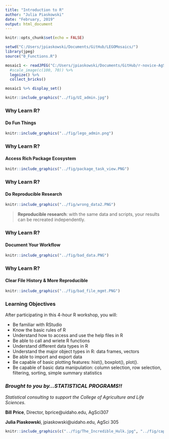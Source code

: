 ```yaml
---
title: "Introduction to R"
author: "Julia Piaskowski"
date: "February, 2019"
output: html_document
---
```


```r
knitr::opts_chunk$set(echo = FALSE)
```


```r
setwd("C:/Users/jpiaskowski/Documents/GitHub/LEGOMosaics/")
library(jpeg)
source("0_Functions.R")

mosaic1 <- readJPEG("C:/Users/jpiaskowski/Documents/GitHub/r-novice-AgScience/fig/UI_admin.jpg") %>% 
  #scale_image(c(100, 70)) %>%
  legoize() %>% 
  collect_bricks() 

mosaic1 %>% display_set()
```


```r
knitr::include_graphics("../fig/UI_admin.jpg")

```


### Why Learn R? 
#### Do Fun Things 

```r
knitr::include_graphics("../fig/lego_admin.png")
```

### Why Learn R? 
#### Access Rich Package Ecosystem

```r
knitr::include_graphics("../fig/package_task_view.PNG")
```


### Why Learn R? 
#### Do Reproducible Research

```r
knitr::include_graphics("../fig/wrong_data2.PNG")
```

>**Reproducible research**: with the same data and scripts, your results can be recreated independently.  


### Why Learn R? 
#### Document Your Workflow

```r
knitr::include_graphics("../fig/bad_data.PNG")
```

### Why Learn R? 
#### Clear File History & More Reproducible

```r
knitr::include_graphics("../fig/bad_file_mgmt.PNG")
```

### Learning Objectives

After participating in this 4-hour R workshop, you will:
 
* Be familiar with RStudio
* Know the basic rules of R
* Understand how to access and use the help files in R
* Be able to call and wriete R functions
* Understand different data types in R
* Understand the major object types in R: data frames, vectors
* Be able to import and export data
* Be capable of basic plotting features: hist(), boxplot(), plot().
* Be capable of basic data manipulation: column selection, row selection, filtering, sorting, simple summary statistics

### *Brought to you by...STATISTICAL PROGRAMS!!*

*Statistical consulting to support the College of Agriculture and Life Sciences.*

**Bill Price**, Director, bprice@uidaho.edu, AgSci307  

**Julia Piaskowski**, jpiaskowski@uidaho.edu, AgSci 305  

```r
knitr::include_graphics(c("../fig/The_Incredible_Hulk.jpg", "../fig/captain_marvel_binary.jpg"))
```

